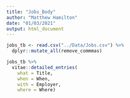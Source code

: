 ---
title: "Jobs_Body"
author: "Matthew Hamilton"
date: "01/03/2021"
output: html_document
---

```{r include=F}
jobs_tb <- read.csv("../Data/Jobs.csv") %>%
  dplyr::mutate_all(remove_commmas)
```
```{r jobs}
jobs_tb %>% 
  vitae::detailed_entries(
    what = Title,
    when = When,
    with = Employer,
    where = Where)
```